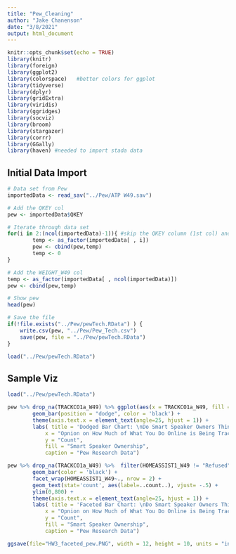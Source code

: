 ```yaml
---
title: "Pew_Cleaning"
author: "Jake Chanenson"
date: "3/8/2021"
output: html_document
---
```


```r
knitr::opts_chunk$set(echo = TRUE)
library(knitr)
library(foreign)      
library(ggplot2)      
library(colorspace)   #better colors for ggplot
library(tidyverse)    
library(dplyr)
library(gridExtra)
library(viridis)
library(ggridges)
library(socviz)
library(broom)
library(stargazer)
library(corrr)
library(GGally)
library(haven) #needed to import stada data
```


## Initial Data Import
```r
# Data set from Pew 
importedData <- read_sav("../Pew/ATP W49.sav")

# Add the QKEY col
pew <- importedData$QKEY

# Iterate through data set
for(i in 2:(ncol(importedData)-1)){ #skip the QKEY column (1st col) and the WEIGHT_W49 col (last col)
        temp <- as_factor(importedData[ , i])
        pew <- cbind(pew,temp)
        temp <- 0
}

# Add the WEIGHT_W49 col
temp <- as_factor(importedData[ , ncol(importedData)])
pew <- cbind(pew,temp)

# Show pew
head(pew)

# Save the file 
if(!file.exists("../Pew/pewTech.RData") ) {
    write.csv(pew, "../Pew/Pew_Tech.csv")
    save(pew, file = "../Pew/pewTech.RData")
}

load("../Pew/pewTech.RData")
```

## Sample Viz

```r
load("../Pew/pewTech.RData")

pew %>% drop_na(TRACKCO1a_W49) %>% ggplot(aes(x = TRACKCO1a_W49, fill = HOMEASSIST1_W49)) +
        geom_bar(position = "dodge", color = 'black') +
        theme(axis.text.x = element_text(angle=25, hjust = 1)) +
        labs( title = 'Dodged Bar Chart: \nDo Smart Speaker Owners Think They Are Being Tracked Online',
            x = "Opnion on How Much of What You Do Online is Being Tracked",
            y = "Count",
            fill = "Smart Speaker Ownership",
            caption = "Pew Research Data")
```

```r
pew %>% drop_na(TRACKCO1a_W49) %>%  filter(HOMEASSIST1_W49 != "Refused") %>% ggplot(aes(x = TRACKCO1a_W49, fill = TRACKCO1a_W49)) +
        geom_bar(color = 'black') +
        facet_wrap(HOMEASSIST1_W49~., nrow = 2) +
        geom_text(stat='count', aes(label=..count..), vjust= -.5) +
        ylim(0,800) +
        theme(axis.text.x = element_text(angle=25, hjust = 1)) +
        labs( title = 'Faceted Bar Chart: \nDo Smart Speaker Owners Think They Are Being Tracked Online',
            x = "Opnion on How Much of What You Do Online is Being Tracked",
            y = "Count",
            fill = "Smart Speaker Ownership",
            caption = "Pew Research Data")

ggsave(file="HW3_faceted_pew.PNG", width = 12, height = 10, units = "in")
```


